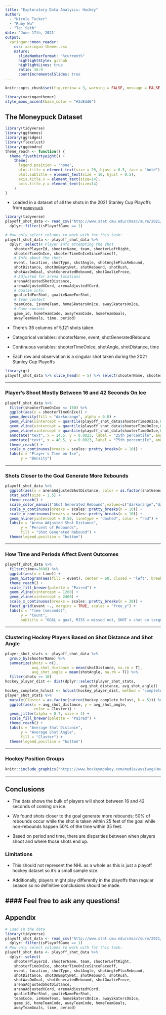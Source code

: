 ```yaml
---
title: "Exploratory Data Analysis: Hockey"
author: 
  - "Nicole Tucker"
  - "Ruby Wu"
  - "Tej Seth"
date: 'June 17th, 2021'
output:
  xaringan::moon_reader:
    css: xaringan-themer.css
    nature:
      slideNumberFormat: "%current%"
      highlightStyle: github
      highlightLines: true
      ratio: 16:9
      countIncrementalSlides: true
---
```


```r
knitr::opts_chunk$set(fig.retina = 3, warning = FALSE, message = FALSE)
```

```r
library(xaringanthemer)
style_mono_accent(base_color = "#2d8dd6")
```

## The Moneypuck Dataset

```r
library(tidyverse)
library(ggthemes)
library(ggridges)
library(flexclust)
library(ggdendro)
theme_reach <- function() {
  theme_fivethirtyeight() +
    theme(
      legend.position = "none",
      plot.title = element_text(size = 20, hjust = 0.5, face = "bold"),
      plot.subtitle = element_text(size = 10, hjust = 0.5),
      axis.title.x = element_text(size=14),
      axis.title.y = element_text(size=14)
    )
}
```

* Loaded in a dataset of all the shots in the 2021 Stanley Cup Playoffs from [`moneypuck`](http://www.stat.cmu.edu/cmsac/sure/2021/materials/data/xy_examples/moneypuck_shots_2020.csv)

```r
library(tidyverse)
playoff_shot_data <- read_csv("http://www.stat.cmu.edu/cmsac/sure/2021/materials/data/xy_examples/moneypuck_shots_2020.csv") %>%
  dplyr::filter(isPlayoffGame == 1)
```

```r
# Now only select columns to work with for this task:
playoff_shot_data <- playoff_shot_data %>%
  dplyr::select(# Player info attempting the shot
    shooterPlayerId, shooterName, team, shooterLeftRight, 
    shooterTimeOnIce, shooterTimeOnIceSinceFaceoff,
    # Info about the shot:
    event, location, shotType, shotAngle, shotAnglePlusRebound, 
    shotDistance, shotOnEmptyNet, shotRebound, shotRush, 
    shotWasOnGoal, shotGeneratedRebound, shotGoalieFroze,
    # Adjusted for arena locations
    arenaAdjustedShotDistance, 
    arenaAdjustedXCord, arenaAdjustedYCord,
    # Goalie info:
    goalieIdForShot, goalieNameForShot,
    # Team context
    teamCode, isHomeTeam, homeSkatersOnIce, awaySkatersOnIce,
    # Game context
    game_id, homeTeamCode, awayTeamCode, homeTeamGoals,
    awayTeamGoals, time, period)
```
* There's 36 columns of 5,121 shots taken

* Categorical variables: shooterName, event, shotGeneratedRebound

* Continuous variables: shooterTimeOnIce, shotAngle, shotDistance, time

* Each row and observation is a singular shot taken during the 2021 Stanley Cup Playoffs

```r
library(gt)
playoff_shot_data %>% slice_head(n = 5) %>% select(shooterName, shooterTimeOnIce, period, time, event, shotType, shotDistance, shotAngle) %>% gt()
```
---

### Player's Shoot Mostly Between 16 and 42 Seconds On Ice

```r
playoff_shot_data %>%
  filter(shooterTimeOnIce <= 150) %>%
  ggplot(aes(x = shooterTimeOnIce)) +
  geom_density(fill = "darkorange", alpha = 0.8) +
  geom_vline(xintercept = quantile(playoff_shot_data$shooterTimeOnIce,0.25), linetype = "dashed") +
  geom_vline(xintercept = quantile(playoff_shot_data$shooterTimeOnIce,0.50), linetype = "dashed") +
  geom_vline(xintercept = quantile(playoff_shot_data$shooterTimeOnIce,0.75), linetype = "dashed") +
  annotate("text", x = 14.5, y = 0.0023, label = "25th percentile", angle = 90) +
  annotate("text", x = 40.5, y = 0.0023, label = "75th percentile", angle = 90) +
  theme_reach() +
  scale_x_continuous(breaks = scales::pretty_breaks(n = 10)) +
  labs(x = "Player's Time on Ice",
       y = "Density")
```

---

### Shots Closer to the Goal Generate More Rebounds

```r
playoff_shot_data %>%
  ggplot(aes(x = arenaAdjustedShotDistance, color = as.factor(shotGeneratedRebound))) +
  stat_ecdf(size = 1.5) +
  theme_reach() +
  scale_color_manual("Shot Generated Rebound",values=c("darkorange","darkblue")) +
  scale_y_continuous(breaks = scales::pretty_breaks(n = 10)) +
  scale_x_continuous(breaks = scales::pretty_breaks(n = 10)) +
  geom_hline(yintercept = 0.50, linetype = "dashed", color = "red") +
  labs(x = "Arena Adjusted Shot Distance",
       y = "Percent of Rebounds",
       fill = "Shot Generated Rebound") +
  theme(legend.position = "bottom")
```

---

### How Time and Periods Affect Event Outcomes

```r
playoff_shot_data %>%
  filter(time<=3600) %>% 
  ggplot(aes(x = time)) + 
  geom_histogram(aes(fill = event), center = 60, closed = "left", breaks = seq(0, 3600, 120)) +
  theme_reach() +
  scale_fill_brewer(palette = "Paired") +
  geom_vline(xintercept = 1200) +
  geom_vline(xintercept = 2400) +
  scale_x_continuous(breaks = scales::pretty_breaks(n = 20)) +
  facet_grid(event ~., margins = TRUE, scales = "free_y") +
  labs(x = "Time (seconds)",
       y = "Count",
       subtitle = "GOAL = goal, MISS = missed net, SHOT = shot on target") 
```

---

### Clustering Hockey Players Based on Shot Distance and Shot Angle

```r
player_shot_stats <- playoff_shot_data %>%
  group_by(shooterName) %>%
  summarize(shots = n(),
            avg_shot_distance = mean(shotDistance, na.rm = T),
            avg_shot_angle = mean(shotAngle, na.rm = T)) %>%
  filter(shots >= 10)
hockey_player_dist <- dist(dplyr::select(player_shot_stats,
                                  avg_shot_distance, avg_shot_angle))
hockey_complete_hclust <- hclust(hockey_player_dist, method = "complete")
player_shot_stats %>%
  mutate(Cluster = as.factor(cutree(hockey_complete_hclust, k = 5))) %>%
  ggplot(aes(x = avg_shot_distance, y = avg_shot_angle,
             color = Cluster)) +
  geom_jitter(alpha = 0.7, size = 4) + 
  scale_fill_brewer(palette = "Paired") +
  theme_reach() +
  labs(x = "Average Shot Distance",
       y = "Average Shot Angle",
       fill = "Cluster") +
  theme(legend.position = "bottom")
```

---

### Hockey Position Groups

```r
knitr::include_graphics("https://www.hockeymonkey.com/media/wysiwyg/Hockey/guides/diagram-of-hockey-positions_2_.png")
```

---

## Conclusions

* The data shows the bulk of players will shoot between 16 and 42 seconds of coming on ice. 

* We found shots closer to the goal generate more rebounds: 50% of rebounds occur while the shot is taken within 25 feet of the goal while non-rebounds happen 50% of the time within 35 feet. 

* Based on period and time, there are disparities between when players shoot and where those shots end up.

### Limitations

* This should not represent the NHL as a whole as this is just a playoff hockey dataset so it's a small sample size. 

* Additionally, players might play differently in the playoffs than regular season so no definitive conclusions should be made.

#### Feel free to ask any questions! 
---

## Appendix

```r
# Load in the data
library(tidyverse)
playoff_shot_data <- read_csv("http://www.stat.cmu.edu/cmsac/sure/2021/materials/data/xy_examples/moneypuck_shots_2020.csv") %>%
  dplyr::filter(isPlayoffGame == 1)
# Now only select columns to work with for this task:
playoff_shot_data <- playoff_shot_data %>%
  dplyr::select(
    shooterPlayerId, shooterName, team, shooterLeftRight, 
    shooterTimeOnIce, shooterTimeOnIceSinceFaceoff,
    event, location, shotType, shotAngle, shotAnglePlusRebound, 
    shotDistance, shotOnEmptyNet, shotRebound, shotRush, 
    shotWasOnGoal, shotGeneratedRebound, shotGoalieFroze,
    arenaAdjustedShotDistance, 
    arenaAdjustedXCord, arenaAdjustedYCord,
    goalieIdForShot, goalieNameForShot,
    teamCode, isHomeTeam, homeSkatersOnIce, awaySkatersOnIce,
    game_id, homeTeamCode, awayTeamCode, homeTeamGoals,
    awayTeamGoals, time, period)
```